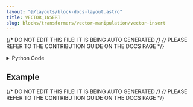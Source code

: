 ```yaml
---
layout: "@/layouts/block-docs-layout.astro"
title: VECTOR_INSERT
slug: blocks/transformers/vector-manipulation/vector-insert
---
```


{/* DO NOT EDIT THIS FILE! IT IS BEING AUTO GENERATED */}
{/* PLEASE REFER TO THE CONTRIBUTION GUIDE ON THE DOCS PAGE */}


<PythonDocsDisplay docstring={docstring} />
<details>
<summary>Python Code</summary>

```python
from numpy import concatenate, array
from flojoy import flojoy, Vector


@flojoy
def VECTOR_INSERT(default: Vector, index: int = 0, value: int = 0) -> Vector:
    """The VECTOR_INSERT node inserts a value to the Vector at the
    specified index.

    Inputs
    ------
    v : Vector
        The input vector to insert value.

    Parameters
    ----------
    element: int
        The value to add to the input vector.

    index: int
        The index of the vector to insert value.

    Returns
    -------
    Vector
        The new vector that contains the inserted value
    """

    assert (
        len(default.v) > index
    ), "The index parameter must be less than the length of the Vector."
    assert index >= 0, "The index parameter must be greater than zero."

    if index == len(default.v) - 1:
        v = concatenate((default.v, [value]))
    else:
        v = concatenate((default.v[:index], [value], default.v[index:]))

    return Vector(v=v)

```

[Find this Flojoy Block on GitHub](https://github.com/flojoy-ai/blocks/blob/main/blocks/TRANSFORMERS/VECTOR_MANIPULATION/VECTOR_INSERT/VECTOR_INSERT.py)

</details>

## Example


<GetHelpWidget />


<AppDisplay app={app} blockName="VECTOR_INSERT" client:visible />


<Example />

{/* DO NOT EDIT THIS FILE! IT IS BEING AUTO GENERATED */}
{/* PLEASE REFER TO THE CONTRIBUTION GUIDE ON THE DOCS PAGE */}
